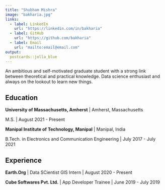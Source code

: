 ```yaml
---
title: "Shubham Mishra"
image: "bakharia.jpg"
links:
  - label: LinkedIn
    url: "https://linkedin.com/in/bakharia"
  - label: GitHub
    url: "https://github.com/bakharia"
  - label: Email
    url: "mailto:email@email.com"
output:
  postcards::jolla_blue
---
```

 
An ambitious and self-motivated graduate student with a strong link between theoretical and practical knowledge. Data science enthusiast and always
on the lookout to learn new things.

## Education

**University of Massachusetts, Amherst** | Amherst, Massachusetts

M.S. | August 2021 - Present

**Manipal Institute of Technology, Manipal** | Manipal, India

B.Tech. in Electronics and Communication Engineering | July 2017 - July 2021

## Experience

**Earth.Org** | Data SCientist GIS Intern | August 2020 - Present

**Cube Softwares Pvt. Ltd.** | App Developer Trainee | June 2019 - July 2019